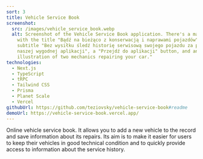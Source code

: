```yaml
---
sort: 3
title: Vehicle Service Book
screenshot:
  src: /images/vehicle_service_book.webp
  alt: Screenshot of the Vehicle Service Book application. There's a main section
    with the title "Bądź na bieżąco z konserwacją i naprawami pojazdów", a
    subtitle "Bez wysiłku śledź historię serwisową swojego pojazdu za pomocą
    naszej wygodnej aplikacji", a "Przejdź do aplikacji" button, and an
    illustration of two mechanics repairing your car."
technologies:
  - Next.js
  - TypeScript
  - tRPC
  - Tailwind CSS
  - Prisma
  - Planet Scale
  - Vercel
githubUrl: https://github.com/teziovsky/vehicle-service-book#readme
demoUrl: https://vehicle-service-book.vercel.app/
---
```


Online vehicle service book. It allows you to add a new vehicle to the record and save information about its repairs. Its aim is to make it easier for users to keep their vehicles in good technical condition and to quickly provide access to information about the service history.

